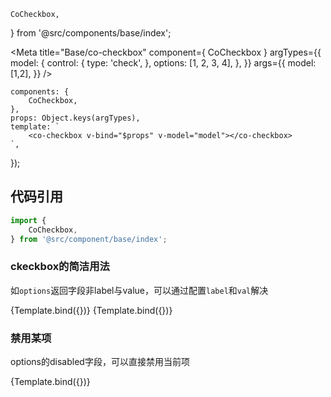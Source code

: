     CoCheckbox,
} from '@src/components/base/index';

<Meta
    title="Base/co-checkbox"
    component={ CoCheckbox }
    argTypes={{
        model: {
            control: {
                type: 'check',
            },
            options: [1, 2, 3, 4],
        },
    }}
    args={{
        model: [1,2],
    }}
/>

    components: {
        CoCheckbox,
    },
    props: Object.keys(argTypes),
    template: `
        <co-checkbox v-bind="$props" v-model="model"></co-checkbox>
    `,
});

## 代码引用
```js
import {
    CoCheckbox,
} from '@src/component/base/index';
```

### ckeckbox的简洁用法

如`options`返回字段非label与value，可以通过配置`label`和`val`解决

<Canvas>
    <Story
        name="checkbox的简洁用法"
        args={{
            options: [
                { label: '上海', value: 1 },
                { label: '北京', value: 2 },
                { label: '广州', value: 3 },
                { label: '深圳', value: 4 },
            ],
        }}
    >
        {Template.bind({})}
    </Story>
    <Story
        name="options使用非label与value"
        args={{
            val: 'id',
            label: 'text',
            options: [
                { text: '上海', id: 1 },
                { text: '北京', id: 2 },
                { text: '广州', id: 3 },
                { text: 'options字段为label与id', id: 4 },
            ],
        }}
    >
        {Template.bind({})}
    </Story>
</Canvas>

### 禁用某项

options的disabled字段，可以直接禁用当前项

<Canvas>
    <Story
        name="禁用某项"
        args={{
            options: [
                { label: '上海', value: 1, disabled: true },
                { label: '北京', value: 2, disabled: true },
                { label: '广州', value: 3 },
                { label: '深圳', value: 4 },
            ],
        }}
    >
        {Template.bind({})}
    </Story>
</Canvas>

<ArgsTable of={CoCheckbox} />
